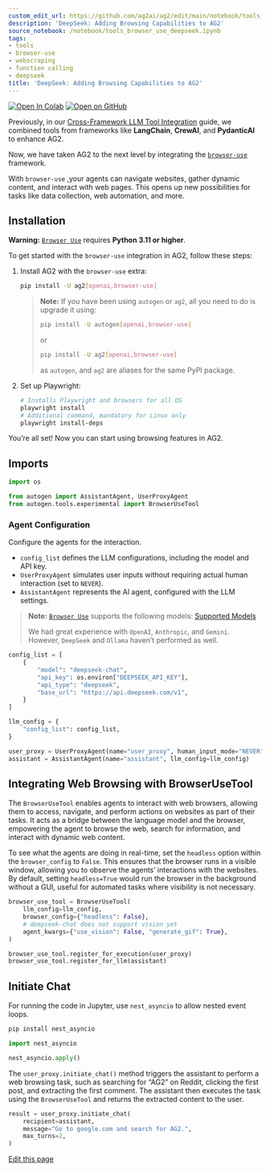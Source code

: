 ```yaml
---
custom_edit_url: https://github.com/ag2ai/ag2/edit/main/notebook/tools_browser_use_deepseek.ipynb
description: 'DeepSeek: Adding Browsing Capabilities to AG2'
source_notebook: /notebook/tools_browser_use_deepseek.ipynb
tags:
- tools
- browser-use
- webscraping
- function calling
- deepseek
title: 'DeepSeek: Adding Browsing Capabilities to AG2'
---
```


<a href="https://colab.research.google.com/github/ag2ai/ag2/blob/main/notebook/tools_browser_use_deepseek.ipynb" class="colab-badge" target="_blank"><img noZoom src="https://colab.research.google.com/assets/colab-badge.svg" alt="Open In Colab" /></a>
<a href="https://github.com/ag2ai/ag2/blob/main/notebook/tools_browser_use_deepseek.ipynb" class="github-badge" target="_blank"><img noZoom src="https://img.shields.io/badge/Open%20on%20GitHub-grey?logo=github" alt="Open on GitHub" /></a>




Previously, in our [Cross-Framework LLM Tool
Integration](https://github.com/ag2ai/ag2/blob/main/notebook/tools_interoperability.ipynb)
guide, we combined tools from frameworks like **LangChain**, **CrewAI**,
and **PydanticAI** to enhance AG2.

Now, we have taken AG2 to the next level by integrating the
[`browser-use`](https://github.com/browser-use/browser-use) framework.

With `browser-use` ,your agents can navigate websites, gather dynamic
content, and interact with web pages. This opens up new possibilities
for tasks like data collection, web automation, and more.

## Installation

**Warning:** [`Browser Use`](https://github.com/browser-use/browser-use)
requires **Python 3.11 or higher**.

To get started with the `browser-use` integration in AG2, follow these
steps:

1.  Install AG2 with the `browser-use` extra:


    ```bash
    pip install -U ag2[openai,browser-use]
    ```

    > **Note:** If you have been using `autogen` or `ag2`, all you need
    > to do is upgrade it using:
    >
    >
    > ```bash
    > pip install -U autogen[openai,browser-use]
    > ```
    >
    > or
    >
    >
    > ```bash
    > pip install -U ag2[openai,browser-use]
    > ```
    >
    > as `autogen`, and `ag2` are aliases for the same PyPI package.

2.  Set up Playwright:


    ```bash
    # Installs Playwright and browsers for all OS
    playwright install
    # Additional command, mandatory for Linux only
    playwright install-deps
    ```

You’re all set! Now you can start using browsing features in AG2.

## Imports


```python
import os

from autogen import AssistantAgent, UserProxyAgent
from autogen.tools.experimental import BrowserUseTool
```

### Agent Configuration

Configure the agents for the interaction.

-   `config_list` defines the LLM configurations, including the model
    and API key.
-   `UserProxyAgent` simulates user inputs without requiring actual
    human interaction (set to `NEVER`).
-   `AssistantAgent` represents the AI agent, configured with the LLM
    settings.

> **Note:** [`Browser Use`](https://github.com/browser-use/browser-use)
> supports the following models: [Supported
> Models](https://docs.browser-use.com/customize/supported-models#supported-models)
>
> We had great experience with `OpenAI`, `Anthropic`, and `Gemini`.
> However, `DeepSeek` and `Ollama` haven’t performed as well.


```python
config_list = [
    {
        "model": "deepseek-chat",
        "api_key": os.environ["DEEPSEEK_API_KEY"],
        "api_type": "deepseek",
        "base_url": "https://api.deepseek.com/v1",
    }
]

llm_config = {
    "config_list": config_list,
}

user_proxy = UserProxyAgent(name="user_proxy", human_input_mode="NEVER")
assistant = AssistantAgent(name="assistant", llm_config=llm_config)
```

## Integrating Web Browsing with BrowserUseTool

The `BrowserUseTool` enables agents to interact with web browsers,
allowing them to access, navigate, and perform actions on websites as
part of their tasks. It acts as a bridge between the language model and
the browser, empowering the agent to browse the web, search for
information, and interact with dynamic web content.

To see what the agents are doing in real-time, set the `headless` option
within the `browser_config` to `False`. This ensures that the browser
runs in a visible window, allowing you to observe the agents’
interactions with the websites. By default, setting `headless=True`
would run the browser in the background without a GUI, useful for
automated tasks where visibility is not necessary.


```python
browser_use_tool = BrowserUseTool(
    llm_config=llm_config,
    browser_config={"headless": False},
    # deepseek-chat does not support vision yet
    agent_kwargs={"use_vision": False, "generate_gif": True},
)

browser_use_tool.register_for_execution(user_proxy)
browser_use_tool.register_for_llm(assistant)
```

## Initiate Chat

For running the code in Jupyter, use `nest_asyncio` to allow nested
event loops.


```bash
pip install nest_asyncio
```


```python
import nest_asyncio

nest_asyncio.apply()
```

The `user_proxy.initiate_chat()` method triggers the assistant to
perform a web browsing task, such as searching for “AG2” on Reddit,
clicking the first post, and extracting the first comment. The assistant
then executes the task using the `BrowserUseTool` and returns the
extracted content to the user.


```python
result = user_proxy.initiate_chat(
    recipient=assistant,
    message="Go to google.com and search for AG2.",
    max_turns=2,
)
```

<div className="edit-url-container">
    <a className="edit-url" href="https://github.com/ag2ai/ag2/edit/main/notebook/tools_browser_use_deepseek.ipynb" target='_blank'><Icon icon="pen" iconType="solid" size="13px"/> Edit this page</a>
</div>
